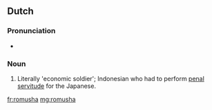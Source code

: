 ==Dutch==

===Pronunciation===
* {{audio|Nl-romusha.ogg|Audio|lang=nl}}

===Noun===
{{nl-noun|?|-'s|romushaatje}}

# Literally 'economic soldier'; Indonesian who had to perform [[penal]] [[servitude]] for the Japanese.

[[fr:romusha]]
[[mg:romusha]]